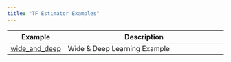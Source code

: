 ```yaml
---
title: "TF Estimator Examples"
---
```


| Example  | Description   |
|----------------------|-------------------------------------------------------------------|
| [wide_and_deep](wide_and_deep.html) | Wide & Deep Learning Example |
